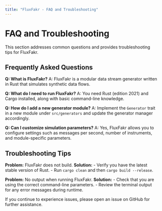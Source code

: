 ```yaml
---
title: "FluxFakr - FAQ and Troubleshooting"
---
```


# FAQ and Troubleshooting

This section addresses common questions and provides troubleshooting tips for FluxFakr.

## Frequently Asked Questions

**Q: What is FluxFakr?**
A: FluxFakr is a modular data stream generator written in Rust that simulates synthetic data flows.

**Q: What do I need to run FluxFakr?**
A: You need Rust (edition 2021) and Cargo installed, along with basic command-line knowledge.

**Q: How do I add a new generator module?**
A: Implement the `Generator` trait in a new module under `src/generators` and update the generator manager accordingly.

**Q: Can I customize simulation parameters?**
A: Yes, FluxFakr allows you to configure settings such as messages per second, number of instruments, and module-specific parameters.

## Troubleshooting Tips

**Problem:** FluxFakr does not build.
**Solution:**
- Verify you have the latest stable version of Rust.
- Run `cargo clean` and then `cargo build --release`.

**Problem:** No output when running FluxFakr.
**Solution:**
- Check that you are using the correct command-line parameters.
- Review the terminal output for any error messages during runtime.

If you continue to experience issues, please open an issue on GitHub for further assistance.
